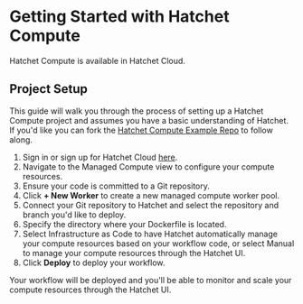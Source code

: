 # Getting Started with Hatchet Compute

Hatchet Compute is available in Hatchet Cloud.

## Project Setup
This guide will walk you through the process of setting up a Hatchet Compute project and assumes you have a basic understanding of Hatchet.
If you'd like you can fork the [Hatchet Compute Example Repo](https://github.com/hatchet-dev/hatchet-compute-example) to follow along.

1. Sign in or sign up for Hatchet Cloud [here](https://hatchet.run/cloud).
2. Navigate to the Managed Compute view to configure your compute resources.
3. Ensure your code is committed to a Git repository.
4. Click **+ New Worker** to create a new managed compute worker pool.
5. Connect your Git repository to Hatchet and select the repository and branch you'd like to deploy.
6. Specify the directory where your Dockerfile is located.
7. Select Infrastructure as Code to have Hatchet automatically manage your compute resources based on your workflow code, or select Manual to manage your compute resources through the Hatchet UI.
8. Click **Deploy** to deploy your workflow.

Your workflow will be deployed and you'll be able to monitor and scale your compute resources through the Hatchet UI.
